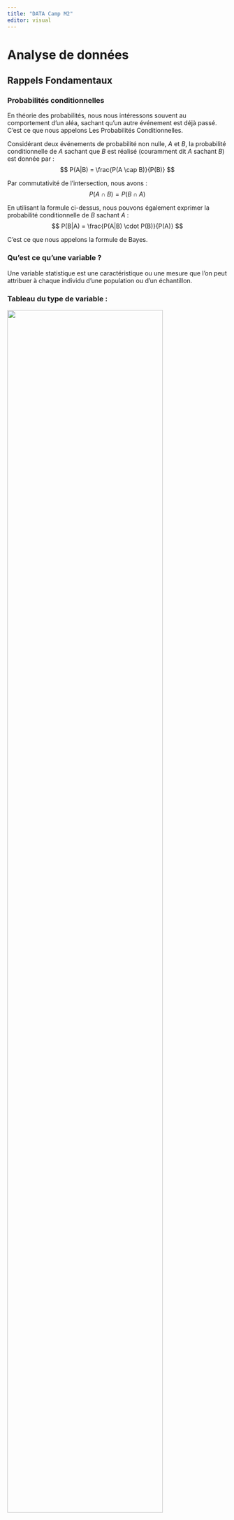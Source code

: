 ```yaml
---
title: "DATA Camp M2"
editor: visual
---
```


# Analyse de données

## Rappels Fondamentaux


### Probabilités conditionnelles

En théorie des probabilités, nous nous intéressons souvent au comportement d'un aléa, sachant qu'un autre événement est déjà passé. C'est ce que nous appelons Les Probabilités Conditionnelles.

Considérant deux événements de probabilité non nulle, $A$ et $B$, la probabilité conditionnelle de $A$ sachant que $B$ est réalisé (couramment dit $A$ sachant $B$) est donnée par : $$
P(A|B) = \frac{P(A \cap B)}{P(B)}
$$

Par commutativité de l'intersection, nous avons : $$
P(A \cap B) = P(B \cap A)
$$

En utilisant la formule ci-dessus, nous pouvons également exprimer la probabilité conditionnelle de $B$ sachant $A$ : $$
P(B|A) = \frac{P(A|B) \cdot P(B)}{P(A)}
$$

C'est ce que nous appelons la formule de Bayes.

### Qu'est ce qu'une variable ?

Une variable statistique est une caractéristique ou une mesure que l'on peut attribuer à chaque individu d'une population ou d'un échantillon.

### Tableau du type de variable :

![](images/variables.png){fig-align="center" width="84%"}

### Vocabulaire autour de la variable :

Lors d'une analyse statistique, on distingue deux types principaux de variables :

-   La **variable à expliquer** (à prédir, ou à estimer) : **Y**
-   Les **variables explicatives** (prédictives ou estimatrices) : **X_i**

Tout l'exercice reside à établir la relation la plus pertinente entre les variables explicatives **X_i** et la variable à expliquer **Y**.

**Tableau des synonymes :**

Catégorique = Qualitative.\
Numérique = Quantitative.

![](images/Variables2.png){fig-align="right" width="294"}

\newpage

### Exemple concret :

Je cherche à estimer le prix d'une maison en fonction de 4 caractéristiques : le type de bien, l'état du bien, le nombre de pièces et la superficie en m2.

Pour ce faire, j'ai à ma disposition une base de données intitulée "data_immobilier" (générée aléatoirement) que je traite en R.

Avant tout, je dois avoir ces éléments en tête :

![](images/Exemple1.png){fig-align="center" width="500"}

Ensuite, je peux passer à l'étape suivante.

## Traitement des données

Peu importe leur origine, les bases de données nécessitent presque toujours un traitement avant d'être exploitables. De la collecte à l'enregistrement, des irrégularités s'introduisent, causant des erreurs lors de l'exploitation. Le traitement vise à corriger ou à gérer ces irrégularités. Bien que chaque base de données présente ses propres spécificités et problèmes, les quatre points que nous aborderons par la suite sont courants et doivent être maîtrisés

### Gestion des valeurs manquantes

Les valeurs manquantes, souvent représentées par les `NaN`, sont parmi les anomalies les plus couramment rencontrées dans les bases de données. Plusieurs stratégies peuvent être adoptées face à ces valeurs :

[***Conversion***]{.underline} : On surpasse le `NaN` en le convertissant en une autre valeur, comme un flottant.

-   **Avantage** : Conservation de données.
-   **Désavantage** : Introduction d'un biais potentiellement significatif.

**Code** :

``` r
# Convertir les NaN en 0 (ou une autre valeur) en R.
df[is.na(df)] <- 0
```

``` r
# Convertir les NaN en 0 (ou une autre valeur) en python. 
df.fillna(0, inplace=True)
```

\newpage

[***imputation***]{.underline} : remplacer les valeurs manquantes par des estimations (la moyenne ou la médiane des autres valeurs).

-   **Avantage** : Conservation de données.
-   **Désavantage** : Introduction d'un biais potentiellement significatif.

**Code** :

``` r
## Utiliser la moyenne pour imputer en R 
df$column_name[is.na(df$column_name)] <- mean(df$column_name, na.rm = TRUE)
```

``` r
# Utiliser la moyenne pour imputer en python
df['column_name'].fillna(df['column_name'].mean(), inplace=True)
```

[***suppression***]{.underline} : supprimer les lignes avec des NaN.

-   **Avantage** : On limite le biais .
-   **Désavantage** : perte d'information générale.

**Code** :

``` r
# Supprimer les lignes contenant des NaN en R
df <- df[complete.cases(df), ]
```

``` r
# Supprimer les lignes contenant des NaN 
df.dropna(inplace=True)
```

Il n'y a pas de solution parfaite, certains cas vont favoriser certains choix, mais la suppression reste quand même la plus sur en terme de qualité de l'information, à privilègier des que possible.

### Group_by

La fonction `group_by` est utilisé pour regrouper des données en fonction de certaines variables catégorielles. Cela permet d'effectuer des opérations et des analyses spécifiques à chaque groupe, et comprendre les comportements ou les anomalies spécifiques à chaque groupe.\
Concretement, si l'on reprend la base `data_immobilier`, faire une group_by sur la variable `Type_de_bien` nous permettra de faire une etude sur le groupe `maison`, `loft`, `appartement` et `studio` séparemment.

R :

``` r
# Groupement des données par Type_de_bien et calcul de la moyenne des autres variables
data_grouped <- data_immobilier %>%                                 #Nouveau DataFrame "data_grouped"
  group_by(Type_de_bien) %>%                                        #Selection par groupe "Type de bien"
  summarise(                                                        #Affiche les infomations
    Prix_moyen = mean(Prix, na.rm = TRUE),                          #La moyenne de prix pour chaque groupe
    Superficie_moyenne = mean(Superficie_m2, na.rm = TRUE),         #La moyenne de superficie pour chaque groupe
    Nombre_moyen_de_pieces = mean(Nombre_de_pieces, na.rm = TRUE)   #La moyenne de Nombre de piece pour chaque groupe
  )
print(data_grouped)                                                 #Affichage
```

Python :

``` r
# Groupement des données par Type_de_bien et calcul de la moyenne des autres variables 
data_grouped = data_immobilier.groupby('Type_de_bien').agg({
    'Prix': 'mean',
    'Superficie_m2': 'mean',
    'Nombre_de_pieces': 'mean'
}).reset_index()
print(data_grouped)
```

### Merge

La fonction merge est utilisée pour fusionner deux dataframes sur la base d'au moins une colonne commune. Cette fonction est extremement utile si l'on souhaite combiner des données provennant de differentes bases pour une même analyse.

Application concrète avec la base de données `data_immobilier`:\
On a une autre base de données, `data_Localisation`, avec les variables `Superficie_m2` et `Localisation`. En utilisant la fonction merge, on va fusionner les deux bases de données en utilisant la colonne commune, `Superficie_m2` , pour avoir une base de données plus riche.

``` r
# Exemple de code R utilisant merge
data_complete <- merge(data_immobilier, data_Localisation, by = "Superficie_m2", all = TRUE)
```

``` r
# Exemple de code Python utilisant merge
data_complete = pd.merge(data_immobilier, data_Localisation, on='Superficie_m2', how='outer')
```

![](images/merge.png){fig-align="center" width="452"}

### variables dummys

Les variables dummy sont utilisées pour convertir des variables catégorielles en variables numériques.\
Objectifs : Utiliser ces variables dans des analyses statistiques et des modèles de machine learning qui requièrent des entrées numériques. Comment créer des variables dummy ? Exemple concret :

On reprend le dataframe qui a une desormais colonne catégorielle nommée `Localisation` avec des noms de villes. On crée les variables dummy, soit pour chaque catégorie unique dans la colonne `Localisation` deviendra une nouvelle colonne dans le dataframe.

``` r
# En R
data_with_dummies <- model.matrix(~ Localisation - 1, data = data_complete) %>% 
                     as.data.frame()
```

``` r
# En python
data_with_dummies = pd.get_dummies(data_complete, columns=['Localisation'], prefix='', prefix_sep='')
```

Dans le nouveau dataframe, `data_with_dummies`, chaque ville unique de la colonne `Localisation` originale a été transformée en une nouvelle colonne. Si une observation dans la colonne `Localisation` originale était "Paris", alors la colonne `LocalisationParis` serait marquée avec un `1`, et toutes les autres colonnes de ville seraient marquées avec des `0`.

![](images/dummys.png){width="433"}

Attention aux problémes de multicolinéarité, supprimer une colonne pour une utilisation dans certains modèles.

## Statistiques Descriptives

Les statistiques descriptives permettent de résumer, décrire et comprendre les données.

Pour les variables `quantitatives`, on utilise :

`Moyenne` : La valeur moyenne.\
`Médiane` : La valeur centrale.\
`Mode` : La valeur la plus fréquente.\
`Min,Max`= valeur minimal et maximum. `Écart Type` : Mesure de la dispersion des valeurs.

``` r
# En python
describe(data_quantitative)
```

``` r
# En R 
summary(data_quantitative)
```

Pour les variables `qualitatives`, on utilise:

`Fréquences` : Nombre de fois qu'une catégorie apparaît.\
`Pourcentages` : Proportion d'une catégorie par rapport au total.

``` r
# En python
# Calculer les fréquences
freq = data_qualitative.value_counts()
# Calculer les pourcentages
perce = frequencies / len(data_qualitative) * 100
```

``` r
# En R 
# Calculer les fréquences
frequencies <- table(data_qualitative)
# Calculer les pourcentages
percentages <- prop.table(frequencies) * 100
```

On illustre également par des `graphiques` descriptifs:

Histogrammes et Diagrammes en Barres : Pour montrer la distribution des données.\
Boîtes à Moustaches (Boxplots) : Pour montrer la médiane, quartiles et valeurs aberrantes.

``` r
# En python
# Créer un histogramme pour les données quantitatives
plt.hist(data_quantitative, bins=5, edgecolor='k')
plt.xlabel("Valeurs")
plt.ylabel("Fréquence")
plt.title("Histogramme des données quantitatives")
plt.show()
```

``` r
# En R 
# Créer un histogramme pour les données quantitatives
ggplot(data = data.frame(x = data_quantitative)) +
  geom_histogram(aes(x = x), binwidth = 5, fill = "blue", color = "black") +
  labs(x = "Valeurs", y = "Fréquence", title = "Histogramme des données quantitatives")
```

La statistique descriptive offre une première compréhension des données, indispensable avant toute analyse plus approfondie. Elle permet de déceler des tendances, anomalies, ou relations à explorer davantage. C'est une étape indispensable à ne surtout pas negliger.

## Premiers modèles

### Modèles linéaires

***Définition d'une régression linéaire*** :

La régression linéaire **simple** est une méthode statistique qui permet de modéliser la relation entre deux variables en ajustant une ligne droite à un ensemble de données. L'équation de la régression linéaire est : $$y = a + bx$$ où $y$ est la variable dépendante, $x$ est la variable indépendante, $a$ est l'ordonnée à l'origine (l'interception de la ligne avec l'axe des ordonnées), et $b$ est la pente de la ligne (le taux de changement de $y$ par rapport à $x$).

La régression linéaire **multiple** reprend les mêmes principes, mais elle s'étend à plusieurs variables indépendantes. Ainsi, au lieu d'ajuster une ligne droite, on ajuste un hyperplan dans un espace multidimensionnel. L'équation de la régression linéaire multiple est la suivante :

$$
y = a + b_1 x_1 + b_2 x_2 + \dots + b_p x_p
$$

où :
- $y$ est la variable dépendante,
- $x_1, x_2, \dots, x_p$ sont les variables indépendantes,
- $a$ est l'ordonnée à l'origine (ou l'interception avec l'axe des ordonnées),
- $b_1, b_2, \dots, b_p$ sont les coefficients de régression qui mesurent l'effet de chaque variable indépendante sur \(y\).

Dans ce cas, $b_1, b_2, \dots, b_p$ indiquent l'effet individuel de chaque variable $x_1, x_2, \dots, x_p$ sur la variable $y$, tout en prenant en compte les autres variables. L'objectif de la régression linéaire multiple est d'estimer ces coefficients afin de prédire $y$ à partir des valeurs des $x_i$.


![](images/Reg1.png){fig-align="left" width="467"}


**Méthode des moindres carrés ordinaires :**

**Objectif** : Regarder à quel point la droite obtenue est meilleure que la droite de la moyenne des observations. Donc, $R^2 = \min\left(\sum(y - \hat{y})^2\right)$

**Moindres carrés ajustés :**

Le $R^2$ carré ordinaire peut seulement augmenter ou rester constant par l'ajout d'une nouvelle variable. Concretement, ne réduira jamais la capacité explicative du modèle. Le adjusted - $R^2$ est une methode par pénalisation qui compense ce défaut. Il faut donc le privilègier à l'etude.

**P-value :**

C'est un indicateur statistique utilisé pour évaluer la significativité d'un résultat. On pose que l'hypothèse nulle (généralement l'absence d'effet ou de relation) est vraie. Une p-value faible suggère que les observations sont peu probables sous l'hypothèse nulle, indiquant ainsi une évidence forte contre l'hypothèse nulle et en faveur de l'hypothèse alternative, donc qu'il y a probablement une relation.

Une p-value inférieure à un seuil défini (souvent 0,05) est généralement interprétée comme statistiquement significative, suggérant que le modèle ou la variable examinée a un effet réel et non dû au hasard.

Concrètement,

-   p-value \< 5%, la variable est statistiquement significative, donc probablement explicative, on la garde dans le modèle.

-   p-value \> 5%, la variable n'est pas statistiquement significative, donc probablement pas explicative, on l'exclut du modèle.

**Gestion des outliers :**

Certaines observations extrêmes, ou outliers, peuvent fausser les résultats en raison de leur décalage significatif par rapport au reste des données. Il faut les identifier et, si nécessaire, les exclure en amont de l'analyse. Pour ce faire, on utilise souvent des méthodes telles que DFFITS et DFBETAS. Ces techniques aident à déterminer si une observation individuelle est particulièrement influente et si elle devrait être considérée comme un outlier devant être exclu de l'analyse pour obtenir des résultats plus fiables.

**Multicollinéarité :**

La multicollinéarité dans les modèles de régression linéaire est un phénomène où deux ou plusieurs variables explicatives sont fortement corrélées entre elles. Cette forte corrélation peut causer des problèmes dans l'estimation des coefficients de régression, rendant les résultats moins fiables. Pour mesurer le degré de multicollinéarité dans un modèle, on utilise souvent l'indice VIF.

-   VIF \< 5, peu de risque de multicollinéarité .

-   VIF \> 5, risque de multicollinéarité.

**Méthode Backward élimination pour affiner la précision du modèle :**

Initialement, on a une variable à expliquer et plusieurs variables explicatives.

On cherche la meilleure combinaison possible entre ces variables pour definir ce modèle, du point de vue de la significativité à travers la p-value, et de l'explicativité à travers le adjusted- $R^2$.

Une idée serait de tester toutes les combinaisons une à une, en théorie cela fonctionnerait, mais cela n'est pas réaliste au vu de la quantité de calcul nécessaire.

la méthode Backward élimination consiste alors à évaluer le modèle par itération suivant le schéma suivant :

-   1 - Je fais mon modèle avec l'ensemble des variables.

-   2 - Je supprime LA variable qui à la p-value \> 5%, la plus élevé.

-   3 - Je réévalue le modèle

-   4 - Je regarde comment le adjusted-$R^2$ à évoluer :

    -   Il augmente, c'est bien le modèle est plus explicatif

    -   Il diminue, c'est mauvais, la variable avait quand même une importance

        -   Je refléchis à la conserver ou non si la p-value est pas trop haute.

-   5 - Je répète les étapes 2,3 et 4 autant de fois que nécessaire.

**Codes :**

Régression linéaire simple :

``` r
#var1 -> a expliquer
#var2 -> explicative

Reg1<-lm(var1~var2, data=df)
summary(Reg1) # Le détail 
abline(Reg1) #Representation de la regression linéaire 
```

Régression linéaire multiple :

``` r
#var1 -> a expliquer

Reg1<-lm(var1~var2+var3+var4, data=df)
summary(Reg1) # Le détail 
abline(Reg1)  #Representation de la regression linéaire 
```

### Regression logistique

***Definition d'une régression logistique*** : Utilisée pour des problèmes de classification ( variable dependante bianire ).\

***Principe:*** Modélise la probabilité que la variable dépendante appartienne à une catégorie particulière.\

``` r
# Régression logistique en R (y binaire à expliquer)
glm_model <- glm(y ~ x1 + x2, data = dataset, family = "binomial")
summary(glm_model)
```

``` r
# Régression logistique en Python (y binaire à expliquer)
from sklearn.linear_model import LogisticRegression

model = LogisticRegression()
model.fit(X, y)
```

### Regression ridge et lasso

#### Rigde

***Usage:*** Utilisée pour traiter le problème de multicollinéarité dans les données. Ajoute une pénalité au carré des coefficients. ***Principe:*** Minimise une somme pondérée des carrés des résidus et des carrés des coefficients.

``` r
# Régression Ridge en R
library(glmnet)
ridge_model <- glmnet(x, y, alpha = 0, lambda = lambda_value)
```

``` r
# Régression Ridge en Python
from sklearn.linear_model import Ridge

model = Ridge(alpha=1.0)
model.fit(X, y)
```

#### Lasso

***Usage:*** Usage: Permet de sélectionner des variables en réduisant les coefficients de certaines à zéro. 

***Principe:*** Semblable à Ridge, mais ajoute une pénalité absolue aux coefficients.

``` r
# Régression Lasso en R
library(glmnet)
lasso_model <- glmnet(x, y, alpha = 1, lambda = lambda_value)
```

``` r
# Régression Lasso en Python
from sklearn.linear_model import Lasso

model = Lasso(alpha=1.0)
model.fit(X, y)
```

## Test d'independance

Les tests d'indépendance, sont utilisés en statistique pour déterminer si deux variables semblent être liées ou non. L'intérêt principal de ces tests est de vérifier l'existence d'une association ou d'une relation entre les variables.

Cas 1: Les deux variables sont nominales

``` r
# Tableaux des effectifs croisés ou fréquences croisées
tab <- table(var1, var2)
print(tab)
prop_table <- prop.table(tab, margin = 2)
print(prop_tab)

# Représentation graphique des profils
barplot(tab, legend = TRUE, beside = TRUE)
barplot(prop_table, legend = TRUE, beside = TRUE)

# Test d'indépendance du khi-carré
chi_sq_test <- chisq.test(tab)
print(chi_sq_test)

# Si chi_sq_test$p.value < 0.05 & all(chi_sq_test$expected > 5)
# Alors test significatif et effectifs espérés supérieurs à 5, il y a dependance. 

# Analyse des résidus standardisés via leur représentation avec la fonction mosaicplot()
mosaicplot(tab)
```

Cas 2: Une variable est quantitative et l'autre est nominale binaire

``` r
# var1 -> quantitative 
# var2 -> nominale binaire

# Sous-populations définies par la variable binaire
groupe1 <- df$var1[df$var2 == "Oui"]
groupe2 <- df$var1[df$var2 == "Non"]

# Indicateurs statistiques 
summary(groupe1)
summary(groupe2)

# Representation graphique
ggplot(df, aes(x = variable_nominale, y = variable_quantitative)) +
  geom_boxplot() +
  theme_minimal()

# Tester la normalité
shapiro1 <- shapiro.test(groupe1)
shapiro2 <- shapiro.test(groupe2)
print(shapiro1)
print(shapiro2)

# Si shapiro1$p.value > 0.05 et shapiro2$p.value > 0.05
# Normalité non rejetté 

# Procédure paramétrique

# Tester l'égalité des variances
var_test <- var.test(groupe1, groupe2)
print(var_test)

# Si var_test$p.value > 0.05
# Égalité des variances non rejeté 
# Faire un test de comparasion des moyennes 
t_test <- t.test(var_quanti ~ var_nominale, var.equal = TRUE)
print(t_test)

# Si var_test$p.value < 0.05
# Égalité des variances rejetée
# les variables ne sont pas indépendantes
# Faire un test de comparasion des moyennes 
t_test <- t.test(var_quanti ~ var_nominale, var.equal = FALSE)
print(t_test)

# Procédure non paramétrique (shapiro1$p.value < 0.05 ou shapiro2$p.value < 0.05)

# Tester l'égalité des variances
ansari_test <- ansari.test(groupe1, groupe2)
print(ansari_test)

# Si ansari_test$p.value > 0.05
# Égalité des variances non rejetée
# Faire un test de comparaison des medianes 
wilcox_test <- wilcox.test(var_quanti ~ var_nominale)
print(wilcox_test)

# Si ansari_test$p.value < 0.05
# Égalité des variances rejetée

"Les distributions conditionnelles de X connaissant Y diffèrent d'un paramètre d'échelle"
```

Cas 3 : une variable est quantitative et l'autre nominale non binaire

``` r
# var1 -> quantitative 
# var2 -> nominale non binaire

# Indicateurs statistiques
indicateurs <- df %>%
  group_by(var2) %>%
  summarise(moyenne = mean(var1),
            mediane = median(var1),
            ecart_type = sd(var1),
            minimum = min(var1),
            maximum = max(var1),
            q1 = quantile(var1, 0.25),
            q3 = quantile(var1, 0.75))
indicateurs

# Représentations graphiques
ggplot(df, aes(x = choux$var2, y = choux$var1)) +
  geom_boxplot(outlier.colour = "red", outlier.size = 2) +
  scale_fill_manual(values = c("lightgray", "lightblue"), guide = FALSE) +
  theme(axis.text.x = element_text(angle = 45, hjust = 1)) +
  labs(x = "", y = "Ventes ", title = "Boîtes à Moustaches des ...")

# Test de normalité
normality <- df %>%
  group_by(var2) %>%
  summarise(shapiro.test(var1)$p.value)
normality

# si tous les shapiro.test(var1)$p.value > 0.05
# Normalité non rejetté 
# procédure Paramétrique

bartlett_res <- bartlett.test(var1 ~ var2, data = df)
print(bartlett_res)

#si bartlett_res$p.value > 0.05 
#l’égalité des variances n’est pas rejetée

oneway_res <- oneway.test(var1 ~ var2, data = df, var.equal = TRUE)
print(oneway_res)

# Vérifier l'indépendance: 

##si oneway_res$p.value > 0.05
##alors Les variables sont indépendantes (pas de relation significative)

##si oneway_res$p.value < 0.05
##Les variables ne sont pas indépendantes (relation significative)

#si bartlett_res$p.value < 0.05 (l’égalité des variances est rejetée)
#Les variables ne sont pas indépendantes

#si au moins un shapiro.test(tonnage)$p.value < 0.05
#Procédure Non paramétrique

fligner_res <- fligner.test(var1 ~ var2, data = df)
print(fligner_res)

#si fligner_res$p.value > 0.05 

##l’égalité des variances n’est pas rejetée
kruskal_res <- kruskal.test(var1 ~ var2, data = df)
print(kruskal_res)

## Vérifier l'indépendance

## Si kruskal_res$p.value > 0.05
##Les variables sont indépendantes (pas de relation significative)

## Si kruskal_res$p.value < 0.05
##Les variables ne sont pas indépendantes (relation significative)

## Comparaison deux-à-deux
pairwise_wilcox_res <- pairwise.wilcox.test(df$var_quanti, df$var_nominale)
print(pairwise_wilcox_res)

#si fligner_res$p.value > 0.05 
#l’égalité des variances est rejetée

'Les distributions conditionnelles de X connaissant Y diffèrent d un paramètre d echelle'
```

Cas 4 :Les deux variables sont quantitatives

``` r
# Indicateurs statistiques
summary(var1)
summary(var2)

# Représentation du nuage de points
ggplot() +
  geom_point(aes(x = var1, y = var2)) +
  theme_minimal()

# Tester la normalité des couples d'observations
mshapiro_test <- shapiro.test(cbind(var1, var2))
print(mshapiro_test)

# Si mshapiro_test$p.value > 0.05
# Normalité non rejeté

## Test de non-corrélation de Pearson
pearson_test <- cor.test(var1, var2, method = "pearson")
print(pearson_test)

## Si la p-value < 0,05 on peut rejeter l'hypothèse nulle de non-corrélation, 
## Conclure qu'il y a une corrélation significative entre les deux variables

# Si mshapiro_test$p.value < 0.05
# Normalité rejetée

# Test de non-corrélation monotone de Spearman
spearman_test <- cor.test(var1, var2, method = "spearman")
print(spearman_test)

# Si la p-value < 0,05 on peut rejeter l'hypothèse nulle de non-corrélation, 
# Conclure qu'il y a une corrélation significative entre les deux variables
```

# Excel/VBA

::: callout-note
Les démarches suivantes s'appliquent sous Windows, il se peut que la version IOS diffère.
:::

**Écrire des macros en VBA**, c'est comme apprendre à donner des instructions précises à Excel pour qu'il effectue automatiquement des tâches répétitives, sans que vous ayez à les refaire manuellement.

## Étapes simples pour débuter

### Accéder à l'éditeur VBA

-   Allez dans Excel, puis [activez l'onglet Développeur](https://support.microsoft.com/fr-fr/office/afficher-l-onglet-d%C3%A9veloppeur-e1192344-5e56-4d45-931b-e5fd9bea2d45 "Comment activer l'onglet Développeur ?") si nécessaire. Dans l'onglet développeur, cliquez sur *Visual Basic* pour ouvrir l'éditeur VBA.

### Créer une macro

-   Dans l'éditeur, insérez un module (*Insertion \> Module*). Vous pourrez y écrire votre code.

### Écrire un exemple de macro

Commencez par des tâches simples, comme écrire dans une cellule.

[Exemple :]{.underline}

```VBA
Sub first_macro()

  Range("A1").value = "Test Macro" ' Change la valeur de A1

End Sub
```

Ce code dit à Excel : Change la valeur de la cellule A1 par " Test Macro ".

### Exécuter la macro

Retournez dans Excel, appuyez sur **Alt + F8**, sélectionnez votre macro (*first_macro*) et cliquez sur **Exécuter**.

::: callout-tip
Commencez par enregistrer une macro avec l'outil *Enregistreur de macro* d'Excel (dans l'onglet Développeur). Cela génère automatiquement du code VBA que vous pouvez observer et modifier pour apprendre.
:::

# Innovation digitale et transition écologique

::: custom-box
Selon l'[INSEE](https://www.insee.fr/fr/metadonnees/definition/c1182) :

"L'innovation désigne l'introduction sur le marché d'un produit ou d'un procédé nouveau ou significativement amélioré par rapport à ceux précédemment élaborés par l'unité légale.

Deux types d'innovation sont distingués : les innovations de produits (biens ou services) et de procédés (incluant les innovations d'organisation et de marketing).

Plus précisément :

-   l'innovation de produits inclut les changements significatifs de design et les biens ou services numériques. Elle exclut la revente en l'état de nouveaux biens ou services et les changements de nature esthétique ;

-   l'innovation de procédés concerne la production et les méthodes de développement, la logistique et la distribution, le système d'information et de communication, les tâches administratives et la comptabilité, l'organisation des procédures, la gestion des relations avec les fournisseurs, l'organisation du travail, les processus de décision, les ressources humaines, le marketing, l'emballage, la tarification et le service après-vente."(INSEE, 2020).
:::

## Schumpeter, le père de la théorie de l'innovation

Joseph Schumpeter, économiste du 20ᵉ siècle, a expliqué comment l'innovation est le moteur principal de la croissance économique.

### Rôle clé de l'innovation

-   Schumpeter distingue plusieurs types d'innovations :
    -   Nouveaux produits (ex. le smartphone).

    -   Nouvelles méthodes de production (ex. impression 3D).

    -   Nouveaux marchés (ex. l'économie numérique).

    -   Nouvelles organisations (ex. chaînes logistiques).

### Destruction créatrice

-   L'innovation bouleverse l'économie en rendant obsolètes certaines activités (par ex., le courrier papier remplacé par les emails) tout en créant de nouvelles opportunités.

-   C'est ce processus de "destruction créatrice" qui renouvelle en permanence les structures économiques.

### Le rôle de l'entrepreneur

-   Schumpeter place l'entrepreneur au centre de l'innovation. C'est lui qui prend des risques, introduit des changements, et stimule la concurrence.

## Un cercle vertueux : l'économie circulaire

L'économie circulaire est un modèle économique qui cherche à limiter les déchets et à optimiser l'utilisation des ressources naturelles.

### Principe de base : réduire, réutiliser, recycler (3R)

-   **Réduire :** Utiliser moins de matières premières.
-   **Réutiliser :** Prolonger la vie des produits (ex. réparer un téléphone au lieu d'en acheter un neuf).
-   **Recycler :** Transformer les déchets en nouvelles ressources (ex. plastique recyclé).

### Boucles fermées

-   Contrairement à l'économie traditionnelle (linéaire), où les ressources sont extraites, utilisées, puis jetées, l'économie circulaire fonctionne en boucle. Par exemple, une bouteille en verre peut être recyclée pour fabriquer une nouvelle bouteille.\
    Dans ce concept, les déchets des uns sont les matières premières des autres.

### Avantages

-   Moins de déchets et de pollution.
-   Conservation des ressources naturelles.
-   Création de nouvelles activités (ex. recyclage, réparation, conception éco-responsable).

**L'économie circulaire** cherche à innover en adoptant **un modèle durable et respectueux de l'environnement**, en transformant les déchets en ressources.

# Gestion de projet digital

La gestion de projet digital regroupe l'ensemble des activités nécessaires pour planifier, organiser et superviser un projet numérique (souvent une application), afin d'atteindre les objectifs fixés dans les délais impartis et selon les attentes définies.

## La gestion de projet : son origine

On situe les origines de la gestion de projet moderne au début du 20ᵉ siècle avec le Fordisme. Henry Ford révolutionne la production en introduisant le travail à la chaîne. Chaque étape est minutieusement planifiée pour maximiser la productivité. Toyota améliore le modèle fordiste avec des méthodes comme le "Juste à Temps" (JIT) et le "Kaizen" (amélioration continue). L'accent est mis sur la réduction des gaspillages et l'implication des équipes, ouvrant la voie à des concepts clés comme l'optimisation et la flexibilité.

Cet art est basé sur des concepts majeurs :

### Diagramme de Gantt

-   Un outil visuel qui montre les tâches d'un projet, leur durée, et leur ordre.
-   Les barres horizontales représentent les activités, permettant de suivre l'avancement.\
    Exemple :

![](images/GANTT.png){fig-align="center"}

[*Source*](https://lequartier.animafac.net/fiches-pratiques/outils-numeriques-structurer-projet-associatif/)

### Roue de Deming (PCDA)

-   Un cycle itératif pour l'amélioration continue :

    -   Plan (planifier) : Définir les objectifs et les actions nécessaires.
    -   Do (faire) : Exécuter le plan.
    -   Check (vérifier) : Mesurer et analyser les résultats.
    -   Act (agir) : Ajuster et améliorer en fonction des retours.

-   Utilisé pour garantir que chaque étape est maîtrisée et optimisée.

![](images/PCDA.png){fig-align="center" width="500"}

[*Source*](https://web.archive.org/web/20210624065640/https://learn.saylor.org/mod/page/view.php?id=21134)

### Les 0 Olympiques (Objectif "Zéro")

-   Inspiré du toyotisme, cela vise :

    -   Zéro défaut : Produire sans erreur.
    -   Zéro pannes : Maintenir régulièrement pour éviter les pannes.
    -   Zéro papiers : Réduire les frais administratifs(monétaire et temporel).
    -   Zéro délais : Minimiser les retards.
    -   Zéro stocks : Éviter les surplus inutiles.

![](images/5-zeros.png){fig-align="center"}

[*Source*](https://stmg.education/les-dicos/dico-management/zero.html)

### Méthode des 5S (complément toyotiste)

-   Seiri (Trier), Seiton (Ranger), Seiso (Nettoyer), Seiketsu (Standardiser), Shitsuke (Soutenir).
-   Une méthode pour organiser efficacement les espaces de travail et garantir un environnement productif.

### Chemin critique (Critical Path Method)

-   Analyse des tâches pour identifier celles qui déterminent la durée totale du projet.
-   Cela permet de se concentrer sur les étapes les plus critiques pour respecter les délais.

## Une application, c'est quoi ?

Une application est un programme informatique conçu pour répondre à un besoin précis, comme envoyer des messages, faire des achats en ligne ou gérer des données. Elle est utilisée par des utilisateurs via des interfaces (smartphones, ordinateurs).

### Comment ça marche ?

-   **Frontend (partie visible) :**\
    C'est l'interface que vous voyez et utilisez (boutons, formulaires, pages web). Elle est conçue pour être intuitive et agréable à utiliser.

-   **Backend (partie invisible) :**\
    C'est la "machinerie" qui fait fonctionner l'application. Elle traite les données, exécute les calculs et gère les demandes de l'utilisateur.

-   **Exemple :** Sur une page web d'achat en ligne, vous pouvez voir un bouton "Commander", parfaitement mis en valeur pour que vous puissiez cliquer dessus sans trop chercher (frontend), quand vous cliquerez sur "Commander", votre commande sera enregistrée et votre paiement validé (backend).

### Pourquoi une application ?

Une application est créée pour résoudre un problème ou simplifier une tâche, c'est une solution qui répond à un besoin, par exemple :

-   Commander un repas sans avoir à se déplacer.

-   Gérer des rendez-vous professionnels.

-   Analyser des données dans une entreprise.

### Penser design et interface

Une application bien conçue doit :

-   Être **simple à utiliser** : l'utilisateur ne doit pas se perdre ou être frustré.

-   Être **agréable visuellement** : des couleurs, polices et boutons clairs.

-   **S'adapter à tous les appareils** : ordinateurs, smartphones, tablettes (design "responsive").

La culture applicative, c'est comprendre qu'une application est une combinaison entre ce que l'utilisateur voit (frontend) et la technologie qui fonctionne en arrière-plan (backend), avec comme objectif de rendre la vie plus simple et agréable grâce à un bon design et une utilité claire.

## Rigueur est mère de réussite : le génie logiciel

Pour atteindre ses objectifs de façon rigoureuse, il est possible d'appliquer plusieurs concepts :

-   Le **software engineering** (ou génie logiciel) est la discipline qui consiste à concevoir, développer, tester, et maintenir des logiciels de manière organisée et efficace.

### Conception structurée

Avant de coder, on planifie comment le logiciel va fonctionner (quelles sont ses fonctionnalités, sa structure). Cela inclut des étapes comme la création de diagrammes ou l'écriture d'un cahier des charges.

### Bonnes pratiques de code

Écrire du code de qualité est crucial pour garantir que le logiciel soit lisible, réutilisable, et facile à maintenir. Voici quelques bonnes pratiques :

-   **DRY (Don't Repeat Yourself)** : Éviter de dupliquer le code ; si une fonctionnalité doit être réutilisée, elle doit être écrite une seule fois et utilisée partout.

-   **KISS (Keep It Simple, Stupid)** : Rendre le code aussi simple que possible pour éviter des solutions inutiles ou complexes.

-   **SOLID** : Ensemble de principes qui facilitent la conception orientée objet :

    -   **S** : Single Responsibility Principle (chaque classe doit avoir une seule responsabilité).

    -   **O** : Open/Closed Principle (le code doit être ouvert à l'extension mais fermé à la modification).

    -   **L** : Liskov Substitution Principle (les sous-classes doivent pouvoir remplacer leurs classes parentes).

    -   **I** : Interface Segregation Principle (les interfaces doivent être spécifiques à un usage).

    -   **D** : Dependency Inversion Principle (les modules de haut niveau ne doivent pas dépendre de modules de bas niveau, mais des abstractions).

-   [**PEP8**](https://peps.python.org/pep-0008/) **(Python Enhancement Proposal)** : Un guide de style pour écrire du code Python clair et lisible, couvrant des aspects comme les indentations, les noms de variables, et les espaces.

### Structurer un projet

Un projet bien structuré est essentiel pour être déployable en production et maintenable dans le temps. Cela inclut :

-   Une organisation claire des fichiers et des dossiers.

-   Une séparation entre le code source, les tests, et la configuration.

-   Une documentation complète expliquant le fonctionnement du logiciel et les étapes pour contribuer au projet.

### Tests et qualité

Tester un logiciel garantit qu'il fonctionne correctement et répond aux besoins.

-   **Tests unitaires :** Vérifient des petites parties du code (ex. une seule fonction).
-   **Tests d'intégration :** Vérifient que différentes parties du code fonctionnent ensemble.
-   **Automatisation des tests :** Les outils comme pytest (en Python) permettent d'automatiser les tests pour gagner du temps.

Pour renforcer la qualité, on utilise des linters (ex. *pylint, flake8*) qui analysent le code pour repérer les erreurs de style ou de logique avant qu'elles ne causent des problèmes.

### Collaboration et gestion des versions

Le développement logiciel est souvent un travail d'équipe. Des outils comme Git permettent de :

-   Gérer différentes versions du code.
-   Suivre l'historique des modifications.
-   Collaborer efficacement en évitant les conflits entre les contributions des développeurs.

### Adopter des patterns de design

Les design patterns sont des solutions éprouvées pour résoudre des problèmes fréquents de conception logicielle. Par exemple :

-   **Singleton :** Garantir qu'une classe n'ait qu'une seule instance.
-   **Factory :** Centraliser la création d'objets complexes.
-   **Observer :** Réagir aux changements d'état dans un système.

### Le Zen of Python

Une philosophie de développement Python, illustrée par des principes comme :

-   "Beautiful is better than ugly" (un code lisible est préférable).
-   "Simple is better than complex" (la simplicité est essentielle).
-   "Errors should never pass silently" (les erreurs doivent être explicites).

::: custom-box
Ces pratiques sont essentielles pour concevoir des logiciels efficaces, maintenables et collaboratifs.\
Pour conclure, le génie logiciel, c'est comme construire une maison : il faut des plans solides, des matériaux adaptés (le code), un contrôle qualité (tests), et un design qui facilite les rénovations futures (maintenance).
:::

## Commencer sur de bonnes bases : Python

### Les fonctions

Une fonction est un bloc de code qui effectue une tâche spécifique. Vous pouvez la réutiliser plusieurs fois.\
Exemple :

``` py
def dire_bonjour(nom):
    return f"Bonjour, {nom} !"

print(dire_bonjour("Alice"))
```

Ici, la fonction *dire_bonjour* prend un nom et retourne un message personnalisé.

### Tests unitaires

Les tests unitaires permettent de vérifier qu'une partie précise de votre code (comme une fonction) fonctionne correctement.\
Exemple avec la bibliothèque unittest :

``` py
import unittest

def addition(a, b):
    return a + b

class TestAddition(unittest.TestCase):
    def test_positif(self):
        self.assertEqual(addition(2, 3), 5)

if __name__ == "__main__":
    unittest.main()
```

Cela permet de détecter les erreurs dès que le code change.

### Objets et classes (programmation orientée objet)

Python permet de créer des classes, des "modèles" pour structurer vos données et comportements.

::: custom-box
Exemple :

``` py
class Animal:
    def __init__(self, nom):
        self.nom = nom

    def parler(self):
        return f"{self.nom} fait un bruit."

chien = Animal("Rex")
print(chien.parler())  # Rex fait un bruit.
```
:::

Une classe regroupe des données (*nom*) et des comportements (*parler*).

### Environnements virtuels (avec Docker)

Un **environnement virtuel** permet d'isoler les dépendances (bibliothèques, versions de Python) d'un projet pour éviter les conflits avec d'autres projets.

-   Avec Python :

``` bash
python -m venv mon_env
source mon_env/bin/activate  # Active l'environnement
pip install numpy            # Installe une bibliothèque uniquement pour cet environnement
```

-   Avec Docker (outil pour des environnements plus complexes) :\
    Docker crée des conteneurs, qui isolent tout un système (pas seulement Python).\
    Exemple d'un fichier Dockerfile :

``` dockerfile
FROM python:3.9
WORKDIR /app
COPY . .
RUN pip install -r requirements.txt
CMD ["python", "main.py"]
```

Cela garantit que votre application fonctionnera partout de la même manière.

En résumé, maîtriser ces bases vous aide à écrire un code réutilisable, fiable, et bien organisé, tout en travaillant dans des environnements adaptés.

## Plus on est de pro, plus on rit

De votre rôle de professionnel de la donnée, dans les projets, vous serez amenez à travailler avec divers métiers, il est important de comprendre les fonctionnements et les missions de vos futurs collaborateurs.\
Parmi ces individus avec lesquels vous allez collaborer fréquemment :

**Le Product Manager (PM)**

-   **Rôle :** Définit la stratégie et les objectifs d'un produit ou d'un projet en s'appuyant sur des analyses de données.
-   **Collaboration :** Il travaille avec des data scientists et data analysts pour comprendre les tendances utilisateurs et prendre des décisions stratégiques basées sur les données.

**Le Développeur Backend**

-   **Rôle :** Construit les systèmes qui collectent et rendent accessibles les données (APIs, bases de données).
-   **Collaboration :** Il travaille avec les data engineers pour intégrer les pipelines de données et avec les data scientists pour fournir les données nécessaires à leurs analyses.

**Le Développeur Frontend**

-   **Rôle :** Développe des interfaces utilisateur (sites web, tableaux de bord, applications) pour visualiser ou interagir avec les données.
-   **Collaboration :** Il travaille avec des data analysts et des business intelligence analysts pour présenter les données de manière compréhensible et esthétique.

**Le Spécialiste en Cybersécurité**

-   **Rôle :** Protège les systèmes et les données contre les attaques et les intrusions.
-   **Collaboration :** Il s'associe à des data governance specialists et des data engineers pour sécuriser les pipelines de données et garantir la conformité aux régulations.

**Le Cloud Architect**

-   **Rôle :** Conçoit les infrastructures cloud pour héberger et traiter les données à grande échelle.
-   **Collaboration :** Il travaille avec des data engineers et des big data engineers pour s'assurer que les systèmes cloud répondent aux besoins de stockage et de calcul.

**Le Consultant en Transformation Digitale**

-   **Rôle :** Aide les entreprises à intégrer les données dans leurs processus décisionnels et leurs outils numériques.
-   **Collaboration :** Il collabore avec des chief data officers, data scientists et business intelligence analysts pour orienter les projets.

**L'UX Designer (Designer d'expérience utilisateur)**

-   **Rôle :** Conçoit des interfaces utilisateur et des parcours fluides en se basant sur les données utilisateurs.
-   **Collaboration :** Il utilise les insights des data analysts et des product managers pour optimiser l'expérience utilisateur.

**L'Ingénieur DevOps**

-   **Rôle :** Automatise et optimise le déploiement des applications, y compris les modèles d'apprentissage automatique ou les systèmes de traitement de données.
-   **Collaboration :** Il travaille avec les machine learning engineers et data engineers pour déployer les solutions en production.

**L'Analyste Marketing**

-   **Rôle :** Utilise les données pour mesurer l'efficacité des campagnes publicitaires et comprendre le comportement des clients.
-   **Collaboration :** Il collabore avec les data analysts et les business intelligence analysts pour extraire et interpréter les métriques marketing.

**Le Responsable de la Conformité (Compliance Officer)**

-   **Rôle :** S'assure que l'entreprise respecte les lois et régulations liées aux données (comme le RGPD).
-   **Collaboration :** Il travaille avec les data governance specialists pour encadrer l'usage des données de manière légale et éthique.

Ces métiers feront certainement parti de l'écosystème auquel vous appartiendrez et contribuerons à vos projets de près ou de loin.
